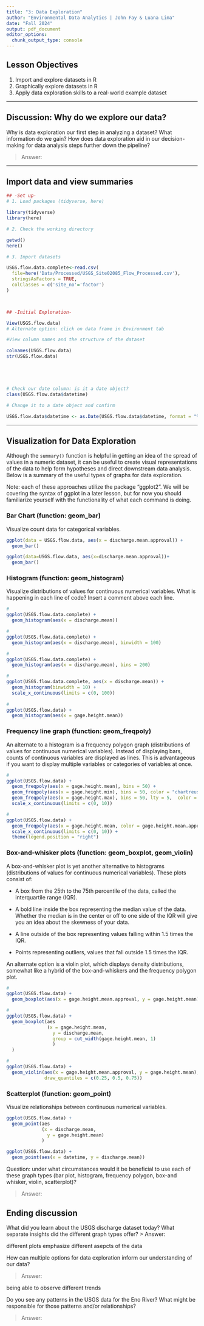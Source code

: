 ```yaml
---
title: "3: Data Exploration"
author: "Environmental Data Analytics | John Fay & Luana Lima"
date: "Fall 2024"
output: pdf_document
editor_options: 
  chunk_output_type: console
---
```


## Lesson Objectives
1. Import and explore datasets in R
2. Graphically explore datasets in R
3. Apply data exploration skills to a real-world example dataset

---

## Discussion: Why do we explore our data?

Why is data exploration our first step in analyzing a dataset? What information do we gain? How does data exploration aid in our decision-making for data analysis steps further down the pipeline?

>Answer: 

---

## Import data and view summaries

```r
## -Set up-
# 1. Load packages (tidyverse, here)

library(tidyverse)
library(here)

# 2. Check the working directory

getwd()
here()

# 3. Import datasets

USGS.flow.data.complete<-read.csv(
  file=here('Data/Processed/USGS_Site02085_Flow_Processed.csv'),
  stringsAsFactors = TRUE,
  colClasses = c('site_no'='factor')
)



## -Initial Exploration-

View(USGS.flow.data)
# Alternate option: click on data frame in Environment tab

#View column names and the structure of the dataset

colnames(USGS.flow.data)
str(USGS.flow.data)





# Check our date column: is it a date object?
class(USGS.flow.data$datetime)

# Change it to a date object and confirm

USGS.flow.data$datetime <- as.Date(USGS.flow.data$datetime, format = "%Y-%m-%d") 
```

---

## Visualization for Data Exploration
Although the `summary()` function is helpful in getting an idea of the spread of values in a numeric dataset, it can be useful to create visual representations of the data to help form hypotheses and direct downstream data analysis. Below is a summary of the useful types of graphs for data exploration.

Note: each of these approaches utilize the package "ggplot2". We will be covering the syntax of ggplot in a later lesson, but for now you should familiarize yourself with the functionality of what each command is doing.

### Bar Chart (function: geom_bar)

Visualize count data for categorical variables. 

```r
ggplot(data = USGS.flow.data, aes(x = discharge.mean.approval)) +
  geom_bar()

ggplot(data=USGS.flow.data, aes(x=discharge.mean.approval))+
  geom_bar()
```

### Histogram (function: geom_histogram)
Visualize distributions of values for continuous numerical variables. What is happening in each line of code? Insert a comment above each line.

```r
# 
ggplot(USGS.flow.data.complete) +
  geom_histogram(aes(x = discharge.mean))

# 
ggplot(USGS.flow.data.complete) +
  geom_histogram(aes(x = discharge.mean), binwidth = 100)

# 
ggplot(USGS.flow.data.complete) +
  geom_histogram(aes(x = discharge.mean), bins = 200)

# 
ggplot(USGS.flow.data.complete, aes(x = discharge.mean)) +
  geom_histogram(binwidth = 10) + 
  scale_x_continuous(limits = c(0, 100))
  
# 
ggplot(USGS.flow.data) +
  geom_histogram(aes(x = gage.height.mean))

```


### Frequency line graph (function: geom_freqpoly)
An alternate to a histogram is a frequency polygon graph (distributions of values for continuous numerical variables). Instead of displaying bars,  counts of continuous variables are displayed as lines. This is advantageous if you want to display multiple variables or categories of variables at once.

```r
#
ggplot(USGS.flow.data) +
  geom_freqpoly(aes(x = gage.height.mean), bins = 50) +
  geom_freqpoly(aes(x = gage.height.min), bins = 50, color = "chartreuse") +
  geom_freqpoly(aes(x = gage.height.max), bins = 50, lty = 5,  color = "blue",) +
  scale_x_continuous(limits = c(0, 10))

#
ggplot(USGS.flow.data) +
  geom_freqpoly(aes(x = gage.height.mean, color = gage.height.mean.approval), bins = 50) +
  scale_x_continuous(limits = c(0, 10)) +
  theme(legend.position = "right")

```


### Box-and-whisker plots (function: geom_boxplot, geom_violin)
A box-and-whisker plot is yet another alternative to histograms (distributions of values for continuous numerical variables). These plots consist of: 

* A box from the 25th to the 75th percentile of the data, called the interquartile range (IQR).

* A bold line inside the box representing the median value of the data. Whether the median is in the center or off to one side of the IQR will give you an idea about the skewness of your data.

* A line outside of the box representing values falling within 1.5 times the IQR. 

* Points representing outliers, values that fall outside 1.5 times the IQR. 

An alternate option is a violin plot, which displays density distributions, somewhat like a hybrid of the box-and-whiskers and the frequency polygon plot.

```r
#
ggplot(USGS.flow.data) +
  geom_boxplot(aes(x = gage.height.mean.approval, y = gage.height.mean))

#
ggplot(USGS.flow.data) +
  geom_boxplot(aes
               (x = gage.height.mean, 
                 y = discharge.mean, 
                 group = cut_width(gage.height.mean, 1)
                 )
  )

#
ggplot(USGS.flow.data) +
  geom_violin(aes(x = gage.height.mean.approval, y = gage.height.mean), 
              draw_quantiles = c(0.25, 0.5, 0.75))
```

### Scatterplot (function: geom_point)
Visualize relationships between continuous numerical variables.

```r
ggplot(USGS.flow.data) +
  geom_point(aes
             (x = discharge.mean, 
               y = gage.height.mean)
             )

ggplot(USGS.flow.data) +
  geom_point(aes(x = datetime, y = discharge.mean))
```

Question: under what circumstances would it be beneficial to use each of these graph types (bar plot, histogram, frequency polygon, box-and whisker, violin, scatterplot)?

> Answer: 

## Ending discussion
What did you learn about the USGS discharge dataset today? What separate insights did the different graph types offer?
> Answer: 

different plots emphasize different asepcts of the data

How can multiple options for data exploration inform our understanding of our data?

> Answer: 

being able to observe different trends


Do you see any patterns in the USGS data for the Eno River? What might be responsible for those patterns and/or relationships?

> Answer: 


